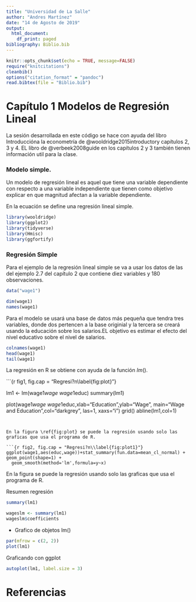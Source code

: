 ```yaml
---
title: "Universidad de La Salle"
author: "Andres Martínez"
date: "14 de Agosto de 2019"
output:
  html_document:
    df_print: paged
bibliography: Biblio.bib
---
```


```r
knitr::opts_chunk$set(echo = TRUE, message=FALSE)
require("knitcitations")
cleanbib()
options("citation_format" = "pandoc")
read.bibtex(file = "Biblio.bib")

```

# Capítulo 1 Modelos de Regresión Lineal

La sesión desarrollada en este código se hace con ayuda del libro Introduccióna la econometría de @wooldridge2015introductory capítulos 2, 3 y 4. EL libro de @verbeek2008guide en los capítulos 2 y 3 también tienen información util para la clase.

### Modelo simple.

Un modelo de regresión lineal es aquel que tiene una variable dependiente con respecto a una variable independiente que tienen como objetivo explicar en que magnitud afectan a la variable dependiente.

\begin{equation}
y=\beta_{0}+\beta_{1}x_{1}
\label{EQ:REG}
\end{equation}

En la ecuación \ref{EQ:REG} se define una regresión lineal simple.


```r

library(wooldridge)
library(ggplot2)
library(tidyverse)
library(Hmisc)
library(ggfortify)

```

### Regresión Simple



Para el ejemplo de la regresión lineal simple se va a usar los datos de las  del ejemplo 2.7 del capítulo 2  que contiene diez variables y 180 observaciones.

```r
data("wage1") 

dim(wage1)
names(wage1)

```

Para el modelo se usará una base de datos más pequeña que tendra tres variables, donde dos pertencen a la base originial y la tercera se creará usando la educación sobre los salarios.EL objetivo es estimar el efecto del nivel educativo sobre el nivel de salarios.

```r
colnames(wage1)
head(wage1)
tail(wage1)

```

La regresión en R se obtiene con ayuda de la función $lm()$. 


 

```{r fig1, fig.cap = "Regresi?n\\label{fig:plot}"}

lm1 <- lm(wage1$wage~wage1$educ)
summary(lm1)

plot(wage1$wage~wage1$educ,xlab="Education",ylab="Wage",
     main="Wage and Education",col="darkgrey",
     las=1, xaxs="i")
grid()
abline(lm1,col=1)
```


En la figura \ref{fig:plot} se puede la regresión usando solo las graficas que usa el programa de R.

```{r fig2, fig.cap = "Regresi?n\\label{fig:plot1}"}
ggplot(wage1,aes(educ,wage))+stat_summary(fun.data=mean_cl_normal) +  geom_point(shape=1) +
  geom_smooth(method='lm',formula=y~x)
```

En la figura \ref{fig:plot1} se puede la regresión usando solo las graficas que usa el programa de R.





Resumen regresión
```r
summary(lm1)

```



```r
wageslm <- summary(lm1) 
wageslm$coefficients
```




* Grafico de objetos lm()

```r
par(mfrow = c(2, 2)) 
plot(lm1)

```


Graficando con ggplot


```r
autoplot(lm1, label.size = 3)
```










# Referencias
